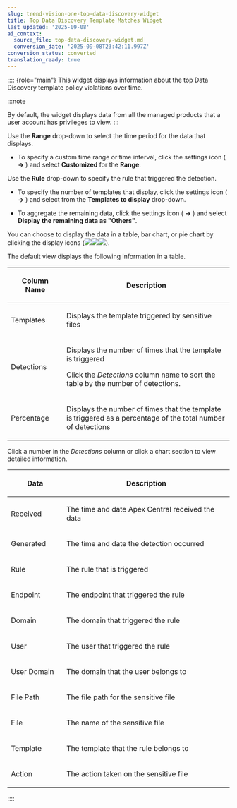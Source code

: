 ```yaml
---
slug: trend-vision-one-top-data-discovery-widget
title: Top Data Discovery Template Matches Widget
last_updated: '2025-09-08'
ai_context:
  source_file: top-data-discovery-widget.md
  conversion_date: '2025-09-08T23:42:11.997Z'
conversion_status: converted
translation_ready: true
---
```


:::: {role="main"}
This widget displays information about the top Data Discovery template policy violations over time.

:::note

By default, the widget displays data from all the managed products that a user account has privileges to view.
:::

Use the **Range** drop-down to select the time period for the data that displays.

- To specify a custom time range or time interval, click the settings icon ( **→** ) and select **Customized** for the **Range**.

Use the **Rule** drop-down to specify the rule that triggered the detection.

- To specify the number of templates that display, click the settings icon ( **→** ) and select from the **Templates to display** drop-down.

- To aggregate the remaining data, click the settings icon ( **→** ) and select **Display the remaining data as "Others"**.

You can choose to display the data in a table, bar chart, or pie chart by clicking the display icons (![](/images/widget_icon_table=GUID-7526F447-FF47-4400-B742-9C52C85CDF03=1=en-us=Low.webp)![](/images/widget_icon_barchart=GUID-E78BBEBA-7B7E-46F2-8D9F-77301926833F=1=en-us=Low.webp)![](/images/widget_icon_pie_chart=GUID-C10DA180-5439-4C2C-82EB-2B359F79B623=1=en-us=Low.webp)).

The default view displays the following information in a table.

<table>
<colgroup>
<col style="width: 25%" />
<col style="width: 75%" />
</colgroup>
<thead>
<tr>
<th><p>Column Name</p></th>
<th><p>Description</p></th>
</tr>
</thead>
<tbody>
<tr>
<td><p>Templates</p></td>
<td><p>Displays the template triggered by sensitive files</p></td>
</tr>
<tr>
<td><p>Detections</p></td>
<td><p>Displays the number of times that the template is triggered</p>
<p>Click the <em>Detections</em> column name to sort the table by the number of detections.</p></td>
</tr>
<tr>
<td><p>Percentage</p></td>
<td><p>Displays the number of times that the template is triggered as a percentage of the total number of detections</p></td>
</tr>
</tbody>
</table>

Click a number in the *Detections* column or click a chart section to view detailed information.

<table>
<colgroup>
<col style="width: 25%" />
<col style="width: 75%" />
</colgroup>
<thead>
<tr>
<th><p>Data</p></th>
<th><p>Description</p></th>
</tr>
</thead>
<tbody>
<tr>
<td><p>Received</p></td>
<td><p>The time and date Apex Central received the data</p></td>
</tr>
<tr>
<td><p>Generated</p></td>
<td><p>The time and date the detection occurred</p></td>
</tr>
<tr>
<td><p>Rule</p></td>
<td><p>The rule that is triggered</p></td>
</tr>
<tr>
<td><p>Endpoint</p></td>
<td><p>The endpoint that triggered the rule</p></td>
</tr>
<tr>
<td><p>Domain</p></td>
<td><p>The domain that triggered the rule</p></td>
</tr>
<tr>
<td><p>User</p></td>
<td><p>The user that triggered the rule</p></td>
</tr>
<tr>
<td><p>User Domain</p></td>
<td><p>The domain that the user belongs to</p></td>
</tr>
<tr>
<td><p>File Path</p></td>
<td><p>The file path for the sensitive file</p></td>
</tr>
<tr>
<td><p>File</p></td>
<td><p>The name of the sensitive file</p></td>
</tr>
<tr>
<td><p>Template</p></td>
<td><p>The template that the rule belongs to</p></td>
</tr>
<tr>
<td><p>Action</p></td>
<td><p>The action taken on the sensitive file</p></td>
</tr>
</tbody>
</table>
::::
